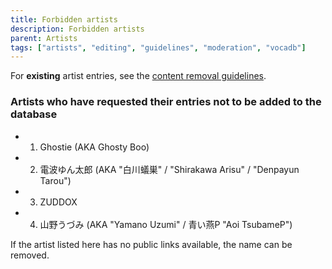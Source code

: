 ---
title: Forbidden artists
description: Forbidden artists
parent: Artists
tags: ["artists", "editing", "guidelines", "moderation", "vocadb"]
---

For **existing** artist entries, see the [content removal guidelines](/docs/other-guidelines/content-removal-guidelines).

### Artists who have requested their entries not to be added to the database
* 1. Ghostie (AKA Ghosty Boo)
* 2. 電波ゆん太郎 (AKA "白川蟻巣" / "Shirakawa Arisu" / "Denpayun Tarou")
* 3. ZUDDOX
* 4. 山野うづみ (AKA "Yamano Uzumi" / 青い燕P "Aoi TsubameP")

If the artist listed here has no public links available, the name can be removed.